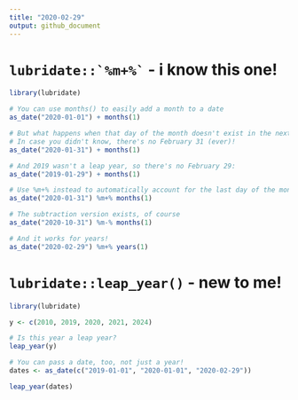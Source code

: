 ```yaml
---
title: "2020-02-29"
output: github_document
---
```


# `` lubridate::`%m+%` `` - i know this one!

```r
library(lubridate)

# You can use months() to easily add a month to a date
as_date("2020-01-01") + months(1)

# But what happens when that day of the month doesn't exist in the next month? 
# In case you didn't know, there's no February 31 (ever)!
as_date("2020-01-31") + months(1)

# And 2019 wasn't a leap year, so there's no February 29:
as_date("2019-01-29") + months(1)

# Use %m+% instead to automatically account for the last day of the month
as_date("2020-01-31") %m+% months(1)

# The subtraction version exists, of course
as_date("2020-10-31") %m-% months(1)

# And it works for years!
as_date("2020-02-29") %m+% years(1)
```

# `lubridate::leap_year()` - new to me!

```r
library(lubridate)

y <- c(2010, 2019, 2020, 2021, 2024)

# Is this year a leap year?
leap_year(y)

# You can pass a date, too, not just a year!
dates <- as_date(c("2019-01-01", "2020-01-01", "2020-02-29"))

leap_year(dates)
```
